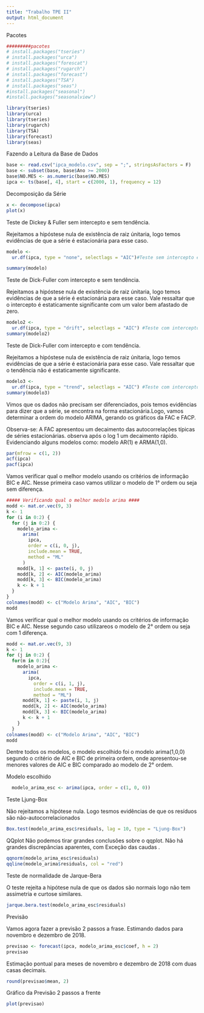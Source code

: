 ```yaml
---
title: "Trabalho TPE II"
output: html_document
---
```


Pacotes
```r
#########pacotes
# install.packages("tseries")
# install.packages("urca")
# install.packages("forescat")
# install.packages("rugarch")
# install.packages("forecast")
# install.packages("TSA")
# install.packages("seas")
#install.packages("seasonal")
#install.packages("seasonalview")

```



```r
library(tseries)
library(urca)
library(tseries)
library(rugarch)
library(TSA)
library(forecast)
library(seas)
```

Fazendo a Leitura da Base de Dados

```r
base <- read.csv("ipca_modelo.csv", sep = ";", stringsAsFactors = F)
base <- subset(base, base$Ano >= 2000)
base$NO.MES <- as.numeric(base$NO.MES)
ipca <- ts(base[, 4], start = c(2000, 1), frequency = 12)

```
Decomposição da Série
```r
x <- decompose(ipca)
plot(x)

```

Teste de Dickey & Fuller sem intercepto e sem tendência. 

Rejeitamos a hipóstese nula de existência de raiz únitaria, logo temos evidências  de que a série é estacionária para esse caso. 
```r
modelo <-
  ur.df(ipca, type = "none", selectlags = "AIC")#Teste sem intercepto e sem tendência

summary(modelo)

```

Teste de Dick-Fuller com intercepto e sem tendência. 

Rejeitamos a hipóstese nula de existência de raiz únitaria, logo temos evidências  de que a série é estacionária para esse caso. Vale ressaltar que o intercepto é estaticamente significante com um valor bem afastado de zero.
```r
modelo2 <-
  ur.df(ipca, type = "drift", selectlags = "AIC") #Teste com intercepto e sem tendência
summary(modelo2)
```

Teste de Dick-Fuller com intercepto e com tendência.

Rejeitamos a hipóstese nula de existência de raiz únitaria, logo temos evidências  de que a série é estacionária para esse caso. Vale ressaltar que o tendência não é estaticamente significante.

```r
modelo3 <-
  ur.df(ipca, type = "trend", selectlags = "AIC") #Teste com intercepto e com tendencia
summary(modelo3)
```


Vimos que os dados não precisam ser diferenciados, pois temos evidências para dizer que a série, se encontra na forma estacionária.Logo, vamos determinar a ordem do modelo ARIMA, gerando os gráficos da FAC e FACP.

Observa-se:
A FAC apresentou um decaimento das autocorrelações típicas de séries estacionárias. observa após o log 1 um decaimento rápido. Evidenciando  alguns modelos como: modelo AR(1) e ARMA(1,0).

```r
par(mfrow = c(1, 2))
acf(ipca)
pacf(ipca)
```


Vamos verificar qual o melhor modelo usando os critérios de informação BIC e AIC.
Nesse primeira caso vamos utilizar o modelo de 1° ordem ou seja sem diferença.
```r
##### Verificando qual o melhor medolo arima ####
modd <- mat.or.vec(9, 3)
k <- 1
for (i in 0:2) {
  for (j in 0:2) {
    modelo_arima <-
      arima(
        ipca,
        order = c(i, 0, j),
        include.mean = TRUE,
        method = "ML"
      )
    modd[k, 1] <- paste(i, 0, j)
    modd[k, 2] <- AIC(modelo_arima)
    modd[k, 3] <- BIC(modelo_arima)
    k <- k + 1
  }
}
colnames(modd) <- c("Modelo Arima", "AIC", "BIC")
modd
```

Vamos verificar qual o melhor modelo usando os critérios de informação BIC e AIC.
Nesse segundo caso utilizareos o modelo de 2° ordem ou seja com 1 diferença.
```r
modd <- mat.or.vec(9, 3)
k <- 1
for (j in 0:2) {
  for(m in 0:2){
    modelo_arima <-
      arima(
        ipca,
          order = c(i, 1, j),
          include.mean = TRUE,
          method = "ML")
      modd[k, 1] <- paste(i, 1, j)
      modd[k, 2] <- AIC(modelo_arima)
      modd[k, 3] <- BIC(modelo_arima)
      k <- k + 1
    }
  }
colnames(modd) <- c("Modelo Arima", "AIC", "BIC")
modd
```
Dentre todos os modelos, o modelo escolhido foi o modelo arima(1,0,0) segundo o critério de AIC e BIC de primeira ordem, onde apresentou-se menores valores de AIC e BIC comparado ao modelo de 2° ordem. 


Modelo escolhido
```r
  modelo_arima_esc <- arima(ipca, order = c(1, 0, 0))
```

Teste  Ljung-Box

Não rejeitamos a hipótese nula. Logo tesmos evidências de que os resíduos são não-autocorrelacionados
```r
Box.test(modelo_arima_esc$residuals, lag = 10, type = "Ljung-Box")
```
QQplot
Não podemos tirar grandes conclusões sobre o qqplot. Não há grandes discrepâncias aparentes, com Exceção das caudas .

```r
qqnorm(modelo_arima_esc$residuals)
qqline(modelo_arima$residuals, col = "red")
```

Teste de normalidade de Jarque-Bera

O teste rejeita a hipótese nula de que os dados são normais logo não tem assimetria e curtose similares.

```r
jarque.bera.test(modelo_arima_esc$residuals)
```

Previsão

Vamos agora fazer a previsão 2 passos a frase. Estimando dados para novembro e dezembro de 2018.
```r
previsao <- forecast(ipca, modelo_arima_esc$coef, h = 2)
previsao
```

Estimação pontual para meses de novembro e dezembro de 2018 com duas casas decimais.

```r
round(previsao$mean, 2)
```

Gráfico da Previsão 2 passos a frente 
```r
plot(previsao)
```

